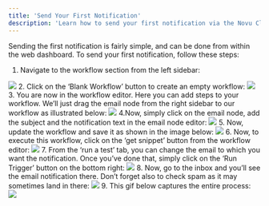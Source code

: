 ```yaml
---
title: 'Send Your First Notification'
description: 'Learn how to send your first notification via the Novu Cloud dashboard.'
---
```


Sending the first notification is fairly simple, and can be done from within the web dashboard. To send your first notification, follow these steps:
1. Navigate to the workflow section from the left sidebar:
<Frame caption="Navigate to workflows from the left sidebar"><img src="/images/workflows.png" /> </Frame>
2. Click on the ‘Blank Workflow’ button to create an empty workflow:
<Frame caption="Choose 'blank workflow'"><img src="/images/blank-workflow.png" /> </Frame>
3. You are now in the workflow editor. Here you can add steps to your workflow. We’ll just drag the email node from the right sidebar to our workflow as illustrated below:
<Frame caption="Drag email to the workflow"><img src="/images/workflow-editor.png" /> </Frame>
4.Now, simply click on the email node, add the subject and the notification text in the email node editor:
<Frame caption="Add subject and notification text in the email node editor'"><img src="/images/email-node.png" /> </Frame>
5. Now, update the workflow and save it as shown in the image below:
<Frame caption="Save the workflow you just created"><img src="/images/saving-workflow.png" /> </Frame>
6. Now, to execute this workflow, click on the ‘get snippet’ button from the workflow editor:
<Frame caption="Execute the workflow by getting snippet"><img src="/images/execute.png" /> </Frame>
7. From the ‘run a test’ tab, you can change the email to which you want the notification. Once you’ve done that, simply click on the ‘Run Trigger’ button on the bottom right:
<Frame caption="Choose email to which you want to send the notification"><img src="/images/run-a-test.png" /> </Frame>
8. Now, go to the inbox and you’ll see the email notification there. Don’t forget also to check spam as it may sometimes land in there:
<Frame caption="Check inbox to see the notification you triggered"><img src="/images/inbox.png" /> </Frame>
9. This gif below captures the entire process:
<Frame caption="A gif to illustrate the entire process"><img src="/images/triggering.gif" /> </Frame>